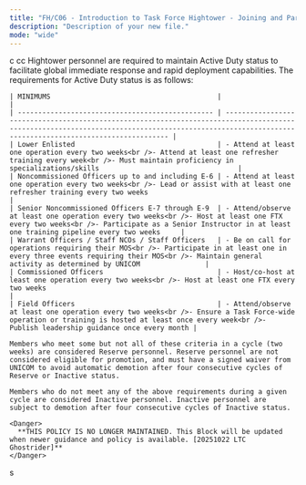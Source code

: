 ```yaml
---
title: "FH/C06 - Introduction to Task Force Hightower - Joining and Participation"
description: "Description of your new file."
mode: "wide"
---
```


<AccordionGroup>
  <Accordion title="New Accordion" icon="sparkles">
    c
  </Accordion>
  <Accordion title="New Accordion" icon="sparkles">
    cc
  </Accordion>
</AccordionGroup>

<AccordionGroup>
  <Accordion title="FH/PB-34 - Activity Policy: Regular, Reserve, and Inactive Status [LEGACY]" icon="gavel" iconType="solid">
    Hightower personnel are required to maintain Active Duty status to facilitate global immediate response and rapid deployment capabilities. The requirements for Active Duty status is as follows:

    | MINIMUMS                                         |                                                                                                                                                                                                      |
    | ------------------------------------------------ | ---------------------------------------------------------------------------------------------------------------------------------------------------------------------------------------------------- |
    | Lower Enlisted                                   | - Attend at least one operation every two weeks<br />- Attend at least one refresher training every week<br />- Must maintain proficiency in specializations/skills                                  |
    | Noncommissioned Officers up to and including E-6 | - Attend at least one operation every two weeks<br />- Lead or assist with at least one refresher training every two weeks                                                                           |
    | Senior Noncommissioned Officers E-7 through E-9  | - Attend/observe at least one operation every two weeks<br />- Host at least one FTX every two weeks<br />- Participate as a Senior Instructor in at least one training pipeline every two weeks     |
    | Warrant Officers / Staff NCOs / Staff Officers   | - Be on call for operations requiring their MOS<br />- Participate in at least one in every three events requiring their MOS<br />- Maintain general activity as determined by UNICOM                |
    | Commissioned Officers                            | - Host/co-host at least one operation every two weeks<br />- Host at least one FTX every two weeks                                                                                                   |
    | Field Officers                                   | - Attend/observe at least one operation every two weeks<br />- Ensure a Task Force-wide operation or training is hosted at least once every week<br />- Publish leadership guidance once every month |

    Members who meet some but not all of these criteria in a cycle (two weeks) are considered Reserve personnel. Reserve personnel are not considered eligible for promotion, and must have a signed waiver from UNICOM to avoid automatic demotion after four consecutive cycles of Reserve or Inactive status. 

    Members who do not meet any of the above requirements during a given cycle are considered Inactive personnel. Inactive personnel are subject to demotion after four consecutive cycles of Inactive status.

    <Danger>
      **THIS POLICY IS NO LONGER MAINTAINED. This Block will be updated when newer guidance and policy is available. [20251022 LTC Ghostrider]**
    </Danger>
  </Accordion>
  <Accordion title="New Accordion" icon="sparkles">
    s
  </Accordion>
</AccordionGroup>